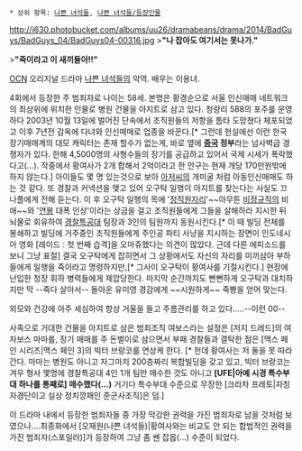  * 상위 항목: [[나쁜 녀석들]], [[나쁜 녀석들/등장인물]]

http://i630.photobucket.com/albums/uu26/dramabeans/drama/2014/BadGuys/BadGuys_04/BadGuys04-00316.jpg
>'''"나 잡아도 여기서는 못나가."'''

>'''"죽이라고 이 새끼들아!!"'''

[[OCN]] 오리지널 드라마 [[나쁜 녀석들]]의 악역. 배우는 이용녀.

4회에서 등장한 주 범죄자로 나이는 58세. 본명은 황경순으로 서울 인신매매 네트워크의 최상위에 위치한 인물로 병원 건물을 아지트로 삼고 있다. 청량리 588의 포주를 운영하다 2003년 10월 13일에 벌어진 단속에서 조직원들의 저항을 틈타 도망쳤다 체포되었고 이후 7년전 감옥에 다녀와 인신매매로 업종을 바꾼다.[* 그런데 현실에선 이런 한국 장기매매계의 대모 캐릭터는 존재 할수가 없는게, 바로 옆에 '''[[중국]] 정부'''라는 넘사벽급 경쟁자가 있다. 한해 4,5000명의 사형수들의 장기를 공급하고 있어서 국제 시세가 폭락했다고(...). 작중에서 황여사가 2개 합해서 2억이라고 한 안구는 현재 개당 170만원밖에 하지 않는다.] 아이들도 몇 명 있는것으로 보아 [[아저씨]]의 개미굴 처럼 아동인신매매도 하는 것 같다. 또 경찰과 커넥션을 맺고 있어 오구탁 일행이 아지트를 찾는다는 사실도 끄나플에게 전해 듣는다. 이 후 오구탁 일행의 목에 '[[정직원]]자리'~~아무튼 [[비정규직]]의 비애~~와 '[[연봉]] 대폭 인상'이라는 상금을 걸고 조직원들에게 그들을 살해하라 지시한 뒤 뇌물로 회유하여 [[경찰특공대]] 팀장과 3인의 팀원까지 동원시킨다.[* 이 때 빌딩 전체를 봉쇄하고 빌딩에 거주중인 조직원들에게 주인공 파티 사냥을 지시하는 장면이 인도네시아 영화 [레이드 : 첫 번째 습격]을 오마쥬했다는 의견이 많았다. 근데 다른 에피소드를 보니 그냥 표절] 결국 오구탁에게 잡히면서 그 상황에서도 자신의 자리를 미끼삼아 부하들에게 일행을 죽이라고 명령하지만,[* 그사이 오구탁이 황여사를 기절시킨다.] 현장에 난입한 청장 휘하 병력들에게 제압당한다. 마지막 순간까지도 뻔뻔하게 오구탁과 대치하지만 막 --죽다 살아서-- 돌아온 유미영 경감에게 ~~시원하게~~ 죽빵을 얻어 맞는다.

외모와 건강에 아주 세심하여 항상 거울을 들고 주름관리를 하고 있다.....--이런 00--

사족으로 거대한 건물을 아지트로 삼은 범죄조직 여보스라는 설정은 [저지 드레드]의 여자보스 마마를, 장기 매매를 주 돈벌이로 삼으면서 부패 경찰들과 결탁한 점은 [맥스 페인 시리즈|맥스 페인 3]의 빅터 브랑코를 연상케 한다. [* 헌데 황여사는 저 둘을 못 따라 간다. 마마는 병원도 아니고 자그마치 200층짜리 복합빌딩을 갖고 있고, 빅터 브랑코는 겨우 형사 몇명에 경찰특공대 4인 1개 팀만 매수한 것도 아니고 '''[UFE|아예 시경 특수부대 하나를 통째로] 매수했다(...)''' 거기다 특수부대 수준으로 무장한 [크라차 프레토|자칭 자경단이고 실상 정치깡패인 준군사조직]은 덤.]

이 드라마 내에서 등장한 범죄자들 중 가장 막강한 권력을 가진 범죄자로 남을 것처럼 보였으나....최종화에서 [오재원(나쁜 녀석들)|황여사와는 비교도 안 되는 합법적인 권력을 가진 범죄자(스포일러)]가 등장하여 그냥 좀 쎈 잡몹(...) 수준이 되었다.
